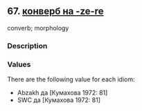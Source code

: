 ## 67. <a href =  'https://agricolamz.github.io/The_Circassian_Isoglosses_Database/67.html' target='_blank'>конверб на -ze-re</a>
converb; morphology

### Description



### Values
There are the following value for each idiom:

* Abzakh  да [Кумахова 1972: 81] 
* SWC  да [Кумахова 1972: 81] 

